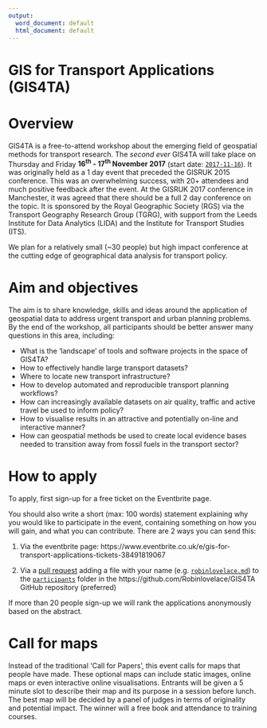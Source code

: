```yaml
---
output:
  word_document: default
  html_document: default
---
```

# GIS for Transport Applications (GIS4TA)

# Overview

GIS4TA is a free-to-attend workshop about the emerging field of geospatial methods for transport research.
The *second ever* GIS4TA will take place on Thursday and Friday **16^th^ - 17^th^ November 2017** (start date: [`2017-11-16`](https://jsfiddle.net/zygs3rLn/)).
It was originally held as a 1 day event that preceded the GISRUK 2015 conference.
This was an overwhelming success, with 20+ attendees and much positive feedback after the event.
At the GISRUK 2017 conference in Manchester, it was agreed that there should be a full 2 day conference on the topic.
It is sponsored by the Royal Geographic Society (RGS) via the Transport Geography Research Group (TGRG), with support from the Leeds Institute for Data Analytics (LIDA) and the Institute for Transport Studies (ITS).

We plan for a relatively small (~30 people) but high impact conference at the cutting edge of geographical data analysis for transport policy.

# Aim and objectives

 The aim is to share knowledge, skills and ideas around the application of geospatial data to address urgent transport and urban planning problems.
By the end of the workshop, all participants should be better answer many questions in this area, including:

- What is the 'landscape' of tools and software projects in the space of GIS4TA?
- How to effectively handle large transport datasets?
- Where to locate new transport infrastructure? 
- How to develop automated and reproducible transport planning workflows?
- How can increasingly available datasets on air quality, traffic and active travel be used to inform policy?
- How to visualise results in an attractive and potentially on-line and interactive manner?
- How can geospatial methods be used to create local evidence bases needed to transition away from fossil fuels in the transport sector?

# How to apply

To apply, first sign-up for a free ticket on the Eventbrite page.

You should also write a short (max: 100 words) statement explaining why you would like to participate in the event, containing something on how you will gain, and what you can contribute.
There are 2 ways you can send this:

1. Via the eventbrite page: https://www.eventbrite.co.uk/e/gis-for-transport-applications-tickets-38491819067

1. Via a [pull request](https://help.github.com/articles/about-pull-requests/) adding a file with your name (e.g. [`robinlovelace.md`](https://github.com/Robinlovelace/GIS4TA/blob/master/participants/robinlovelace.md)) to the [`participants`](https://github.com/Robinlovelace/GIS4TA/tree/master/participants) folder in the https://github.com/Robinlovelace/GIS4TA GitHub repository (preferred)

If more than 20 people sign-up we will rank the applications anonymously based on the abstract.

# Call for maps

Instead of the traditional 'Call for Papers', this event calls for maps that people have made. 
These optional maps can include static images, online maps or even interactive online visualisations. Entrants will be given a 5 minute slot to describe their map and its purpose in a session before lunch.
The best map will be decided by a panel of judges in terms of originality and potential impact.
The winner will a free book and attendance to training courses.
